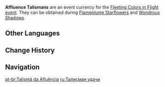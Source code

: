 {{Item Infobox
|id           = 000137
|image        = Item Affluence Talisman.png
|type         = Event Items
|group        = Event Currencies
|event        = Fleeting Colors in Flight
|rarity       = 4
|description  = A wondrous talisman said to be able to connect people to "fortune." In Liyue Harbor, many children are asked by their parents to carry this sort of talisman with them all the time.
|source1      = [[Fleeting Colors in Flight]] Event: [[Fleeting Colors in Flight/Flameplume Starflowers|Flameplume Starflowers]] and [[Fleeting Colors in Flight/Wondrous Shadows|Wondrous Shadows]]
}}
'''Affluence Talismans''' are an event currency for the [[Fleeting Colors in Flight]] [[event]]. They can be obtained during [[Fleeting Colors in Flight/Flameplume Starflowers|Flameplume Starflowers]] and [[Fleeting Colors in Flight/Wondrous Shadows|Wondrous Shadows]].

==Other Languages==
{{Other Languages
|en      = Affluence Talisman
|zhs     = 逢福玉符
|zhs_rm  = Féngfú Yùfú
|zht     = 逢福玉符
|zht_rm  = Féngfú Yùfú
|zh_tl   = Fortune-Encountering Jade Talisman
|ja      = 逢福玉佩
|ja_rm   = Houfuku Gyokuhai{{Assumed}}
|ja_tl   = Fortune-Encountering Jade Talisman{{Sino|ja}}
|ko      = 봉복의 옥 장신구
|ko_rm   = 
|ko_tl   = 
|es      = Talismán de la fortuna
|es_tl   = Fortune Talisman
|fr      = Talisman d'aisance
|fr_tl   = Affluence Talisman
|ru      = Талисман удачи
|ru_tl   = Good Luck Talisman
|th      = Affluence Talisman
|vi      = Bùa Chúc Phúc
|vi_tl   = 
|de      = Wohlstandstalisman
|de_tl   = Affluence Talisman
|id      = Affluence Talisman
|pt      = Talismã da Afluência
|pt_tl   = 
}}

==Change History==
{{Change History|2.4}}

==Navigation==
{{Currency Navbox|Event}}

[[pt-br:Talismã da Afluência]]
[[ru:Талисман удачи]]